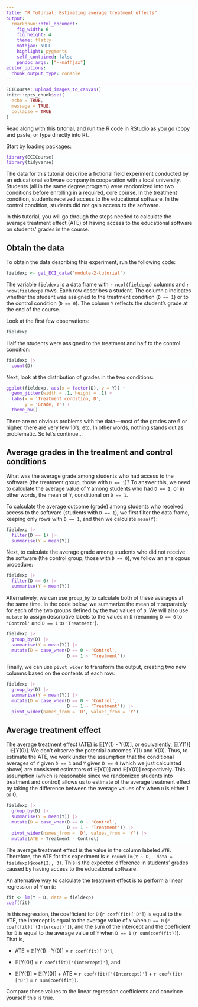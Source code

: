 ```yaml
---
title: "R Tutorial: Estimating average treatment effects"
output: 
  rmarkdown::html_document:
    fig_width: 6
    fig_height: 4
    theme: flatly
    mathjax: NULL
    highlight: pygments
    self_contained: false
    pandoc_args: ["--mathjax"]
editor_options: 
  chunk_output_type: console
---
```



<style>
pre.sourceCode {
  background-color: #fcffff;
  color: #262c2d;
}
code span.at {
  color: #ca863c;
}
code span.dv {
  color: #047d39;
}
code span.fu {
  color: #7629d2;
}
code span.do {
  color: #999;
  font-style: normal;
}
code span.st {
  color: #cc4e11;
}
code span.sc {
  color: #ca7dac;
}
pre > code.sourceCode a {
  display: none;
}
blockquote > p {
  font-size: 13px !important;
  color: #647980;
  line-height: 1.5 !important;
  font-weight: 400 !important;
}
blockquote > code {
   rgba(0, 0, 0, 0.02);
}
</style>


```r
ECICourse::upload_images_to_canvas()
knitr::opts_chunk$set(
  echo = TRUE,
  message = TRUE,
  collapse = TRUE
)
```


Read along with this tutorial, and run the R code in RStudio as you go (copy and paste, or type directly into R).

Start by loading packages:

```r
library(ECICourse)
library(tidyverse)
```

The  data for this tutorial describe a fictional field  experiment  conducted by an educational software company in cooperation with a local university. Students (all in the same degree program) were randomized into two  conditions before enrolling in  a required, core course. In the  treatment condition, students received access to the educational software. In the control condition, students did not  gain access to the software.

In this tutorial, you will go  through the steps needed to calculate the  average treatment  effect (ATE) of having access  to the educational software on students' grades in the course. 

## Obtain the data

To obtain the data describing this experiment, run the following code:

```r
fieldexp <- get_ECI_data('module-2-tutorial')
```

The variable `fieldexp` is a data frame with `r ncol(fieldexp)` columns and `r nrow(fieldexp)` rows. Each row describes a  student. The column  `D` indicates whether the student was assigned to the treatment condition (`D == 1`) or to the control condition (`D == 0`). The column `Y` reflects the student's grade at the end of the course.

Look at the first few observations:

```r
fieldexp
```

Half the students were assigned to the treatment and half to the control condition:

```r
fieldexp |> 
  count(D)
```

Next, look at the distribution of grades in the  two conditions:

```r
ggplot(fieldexp, aes(x = factor(D), y = Y)) +
  geom_jitter(width = .1, height = .1) +
  labs(x = 'Treatment condition, D',
       y = 'Grade, Y') +
  theme_bw()
```

There are no obvious problems with the data—most of the grades are 6 or higher, there are very few 10's, etc. In other words, nothing stands out as problematic. So let's continue...

## Average grades in the treatment and control conditions

What was the average  grade among students who had access to the software (the treatment group, those with `D == 1`)? To answer this, we need to calculate the average value of `Y` among students who had `D == 1`, or in other words, the mean  of `Y`, conditional on `D == 1`. 


To calculate the average outcome (grade) among students who received access to the software (students with `D == 1`), we first filter the data frame, keeping only rows with `D == 1`, and then we calculate `mean(Y)`:

```r
fieldexp |> 
  filter(D == 1) |> 
  summarise(Y = mean(Y))
```

Next, to calculate  the average   grade among students who did not receive the  software (the  control group, those with `D == 0`),  we follow an analogous procedure:

```r
fieldexp |>
  filter(D == 0) |>
  summarise(Y = mean(Y))
```

Alternatively, we can use `group_by` to calculate both of these averages at the same time. In the code below, we  summarize the mean of `Y` separately for each of the two groups defined by the two values of `D`.  We will also  use `mutate` to assign descriptive labels to the values in `D`  (renaming `D == 0` to `'Control'` and `D == 1` to `'Treatment'`).

```r
fieldexp |>
  group_by(D) |>
  summarise(Y = mean(Y)) |>
  mutate(D = case_when(D == 0 ~ 'Control',
                       D == 1 ~ 'Treatment'))
```

Finally, we can use  `pivot_wider` to transform the  output, creating two new columns based on the contents of each row:

```r
fieldexp |>
  group_by(D) |>
  summarise(Y = mean(Y)) |>
  mutate(D = case_when(D == 0 ~ 'Control',
                       D == 1 ~ 'Treatment')) |>
  pivot_wider(names_from = 'D', values_from = 'Y')
```

## Average  treatment effect

The average treatment effect (ATE) is 𝔼[Y(1) -  Y(0)], or equivalently, 𝔼[Y(1)] - 𝔼[Y(0)]. We don't observe the potential outcomes Y(1) and Y(0). Thus, to estimate the ATE, we work under the assumption that the conditional averages of `Y` given  `D == 1`  and `Y` given `D == 0` (which we just calculated above) are consistent  estimators of 𝔼[Y(1)] and 𝔼[Y(0)] respectively. This assumption (which is reasonable since we randomized students into treatment and control) allows us to estimate of the average treatment effect by taking the difference between the average values of `Y` when `D` is either  1 or 0. 

```r
fieldexp |>
  group_by(D) |>
  summarise(Y = mean(Y)) |>
  mutate(D = case_when(D == 0 ~ 'Control',
                       D == 1 ~ 'Treatment')) |>
  pivot_wider(names_from = 'D', values_from = 'Y') |>
  mutate(ATE = Treatment - Control)
```

The average treatment effect is the value in the column labeled `ATE`. Therefore, the ATE for  this experiment is `r round(lm(Y ~ D,  data = fieldexp)$coef[2], 3)`. This is the expected  difference  in students' grades caused by having access to the educational software.

An alternative way to calculate the treatment effect is to perform a linear regression of `Y` on `D`:

```r
fit <- lm(Y ~ D, data = fieldexp)
coef(fit)
```

In this regression, the coefficient for `D` (`r coef(fit)['D']`) is equal to the ATE, the intercept is equal to the average value of `Y` when `D == 0` (`r coef(fit)['(Intercept)']`), and the sum of the intercept and the coefficient for `D` is equal to the average value of `Y` when `D == 1` (`r sum(coef(fit))`). That is, 

* ATE = 𝔼[Y(1) -  Y(0)] = `r coef(fit)['D']`,

* 𝔼[Y(0)] = `r coef(fit)['(Intercept)']`, and

* 𝔼[Y(1)] = 𝔼[Y(0)] + ATE = `r coef(fit)['(Intercept)']` + `r coef(fit)['D']` = `r sum(coef(fit))`.

Compare these values to the linear regression coefficients and convince yourself this is true.


